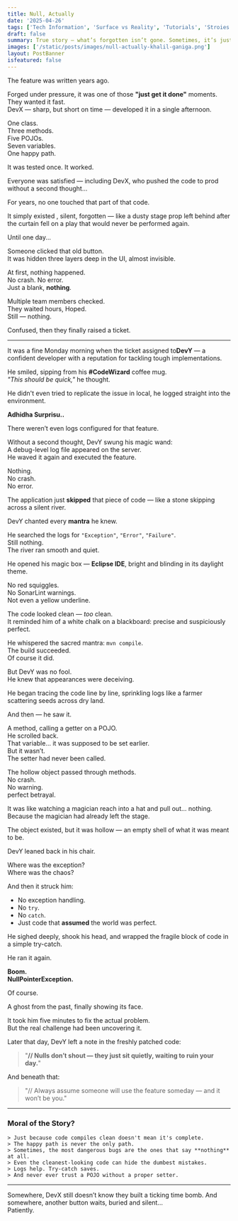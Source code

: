 ```yaml
---
title: Null, Actually
date: '2025-04-26'
tags: ['Tech Information', 'Surface vs Reality', 'Tutorials', 'Stroies']
draft: false
summary: True story — what’s forgotten isn’t gone. Sometimes, it’s just waiting.
images: ['/static/posts/images/null-actually-khalil-ganiga.png']
layout: PostBanner
isfeatured: false
---
```


The feature was written years ago.

Forged under pressure, it was one of those **"just get it done"** moments.  
They wanted it fast.  
DevX — sharp, but short on time — developed it in a single afternoon.

One class.  
Three methods.  
Five POJOs.  
Seven variables.  
One happy path.

It was tested once. It worked.

Everyone was satisfied — including DevX, who pushed the code to prod without a second thought...

For years, no one touched that part of that code.

It simply existed , silent, forgotten — like a dusty stage prop left behind after the curtain fell on a play that would never be performed again.

Until one day...

Someone clicked that old button.  
It was hidden three layers deep in the UI, almost invisible.

At first, nothing happened.  
No crash. No error.  
Just a blank, **nothing**.

Multiple team members checked.  
They waited hours, Hoped.  
Still — nothing.

Confused, then they finally raised a ticket.

---

It was a fine Monday morning when the ticket assigned to**DevY** — a confident developer with a reputation for tackling tough implementations.

He smiled, sipping from his **#CodeWizard** coffee mug.  
_"This should be quick,"_ he thought.

He didn't even tried to replicate the issue in local, he logged straight into the environment.

**Adhidha Surprisu..**

There weren’t even logs configured for that feature.

Without a second thought, DevY swung his magic wand:  
A debug-level log file appeared on the server.  
He waved it again and executed the feature.

Nothing.  
No crash.  
No error.

The application just **skipped** that piece of code — like a stone skipping across a silent river.

DevY chanted every **mantra** he knew.

He searched the logs for `"Exception"`, `"Error"`, `"Failure"`.  
Still nothing.  
The river ran smooth and quiet.

He opened his magic box — **Eclipse IDE**, bright and blinding in its daylight theme.

No red squiggles.  
No SonarLint warnings.  
Not even a yellow underline.

The code looked clean — _too_ clean.  
It reminded him of a white chalk on a blackboard: precise and suspiciously perfect.

He whispered the sacred mantra: `mvn compile`.  
The build succeeded.  
Of course it did.

But DevY was no fool.  
He knew that appearances were deceiving.

He began tracing the code line by line, sprinkling logs like a farmer scattering seeds across dry land.

And then — he saw it.

A method, calling a getter on a POJO.  
He scrolled back.  
That variable... it was supposed to be set earlier.  
But it wasn’t.  
The setter had never been called.

The hollow object passed through methods.  
No crash.  
No warning.  
perfect betrayal.

It was like watching a magician reach into a hat and pull out... nothing.  
Because the magician had already left the stage.

The object existed, but it was hollow — an empty shell of what it was meant to be.

DevY leaned back in his chair.

Where was the exception?  
Where was the chaos?

And then it struck him:

- No exception handling.
- No `try`.
- No `catch`.
- Just code that **assumed** the world was perfect.

He sighed deeply, shook his head, and wrapped the fragile block of code in a simple try-catch.

He ran it again.

**Boom.**  
**NullPointerException.**

Of course.

A ghost from the past, finally showing its face.

It took him five minutes to fix the actual problem.  
But the real challenge had been uncovering it.

Later that day, DevY left a note in the freshly patched code:

> "**// Nulls don’t shout — they just sit quietly, waiting to ruin your day.**"

And beneath that:

> "// Always assume someone will use the feature someday — and it won’t be you."

---

### **Moral of the Story?**

    > Just because code compiles clean doesn't mean it's complete.
    > The happy path is never the only path.
    > Sometimes, the most dangerous bugs are the ones that say **nothing** at all.
    > Even the cleanest-looking code can hide the dumbest mistakes.
    > Logs help. Try-catch saves.
    > And never ever trust a POJO without a proper setter.

---

Somewhere, DevX still doesn’t know they built a ticking time bomb. 
And somewhere, another button waits, buried and silent...  
Patiently.
